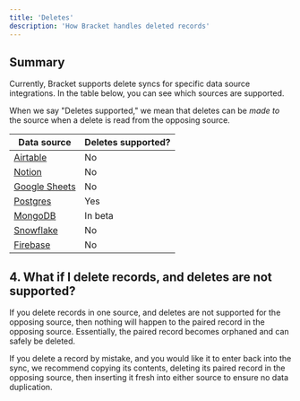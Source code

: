 ```yaml
---
title: 'Deletes'
description: 'How Bracket handles deleted records'
---
```


## Summary

Currently, Bracket supports delete syncs for specific data source integrations. In the table below, you can see which sources are supported.

<Note>When we say "Deletes supported," we mean that deletes can be _made to_ the source when a delete is read from the opposing source.</Note>


| Data source                                  | Deletes supported?                                                                                                                  |
| --------------------------------      | --------------------------------------------------------------------------------------------------------------------------------- |
| [Airtable](/connecting/airtable_connecting)      | No                                                                                              |
| [Notion](/connecting/notion_connecting)          | No                                                                 |
| [Google Sheets](/connecting/gsheets_connecting)  | No                                                                     |
| [Postgres](/connecting/postgres_connecting)      | Yes                                                                                                             |
| [MongoDB](/database/mongodb_connecting)          | In beta      |
| [Snowflake](/database/snowflake_connecting)      | No                                                            |
| [Firebase](/database/firebase_connecting)      | No                                                            |


## 4. What if I delete records, and deletes are not supported?

If you delete records in one source, and deletes are not supported for the opposing source, then nothing will happen to the paired record in the opposing source. Essentially, the paired record becomes orphaned and can safely be deleted. 

<Tip>If you delete a record by mistake, and you would like it to enter back into the sync, we recommend copying its contents, deleting its paired record in the opposing source, then inserting it fresh into either source to ensure no data duplication.</Tip>
